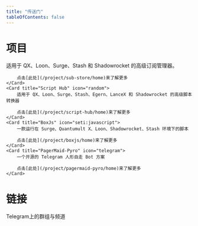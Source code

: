 ```yaml
---
title: "传送门"
tableOfContents: false
---
```



# 项目

<CardGrid stagger>
	<Card title="Sub Store" icon="seti:puppet">
		适用于 QX、Loon、Surge、Stash 和 Shadowrocket 的高级订阅管理器。

		点击[此处](/project/sub-store/home)来了解更多
	</Card>
    <Card title="Script Hub" icon="random">
		适用于 QX、Loon、Surge、Stash、Egern、LanceX 和 Shadowrocket 的高级脚本转换器

		点击[此处](/project/script-hub/home)来了解更多
	</Card>
    <Card title="BoxJs" icon="seti:javascript">
		一款运行在 Surge、Quantumult X、Loon、Shadowrocket、Stash 环境下的脚本

		点击[此处](/project/boxjs/home)来了解更多
	</Card>
    <Card title="PagerMaid-Pyro" icon="telegram">
		一个开源的 Telegram 人形自走 Bot 方案

		点击[此处](/project/pagermaid-pyro/home)来了解更多
	</Card>
</CardGrid>

# 链接


<Card title="Telegram" icon="telegram">Telegram上的群组与频道</Card>
<CardGrid>
  <LinkCard title="折腾啥群组" href="https://t.me/zhetengsha_group" />
  <LinkCard title="折腾啥频道" href="https://t.me/zhetengsha" />
</CardGrid>
